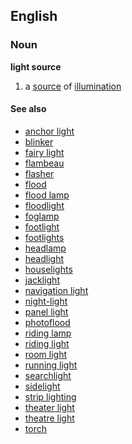==English==

===Noun===
'''light source'''
#a [[source]] of [[illumination]]

====See also====
*[[anchor light]]
*[[blinker]]
*[[fairy light]]
*[[flambeau]]
*[[flasher]]
*[[flood]]
*[[flood lamp]]
*[[floodlight]]
*[[foglamp]]
*[[footlight]]
*[[footlights]]
*[[headlamp]]
*[[headlight]]
*[[houselights]]
*[[jacklight]]
*[[navigation light]]
*[[night-light]]
*[[panel light]]
*[[photoflood]]
*[[riding lamp]]
*[[riding light]]
*[[room light]]
*[[running light]]
*[[searchlight]]
*[[sidelight]]
*[[strip lighting]]
*[[theater light]]
*[[theatre light]]
*[[torch]]